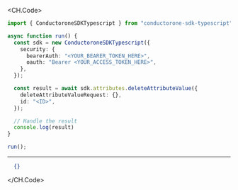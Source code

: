 
<CH.Code>
```typescript DeleteAttributeValue.ts
import { ConductoroneSDKTypescript } from "conductorone-sdk-typescript";

async function run() {
  const sdk = new ConductoroneSDKTypescript({
    security: {
      bearerAuth: "<YOUR_BEARER_TOKEN_HERE>",
      oauth: "Bearer <YOUR_ACCESS_TOKEN_HERE>",
    },
  });

  const result = await sdk.attributes.deleteAttributeValue({
    deleteAttributeValueRequest: {},
    id: "<ID>",
  });

  // Handle the result
  console.log(result)
}

run();
```
---

```json Example Response
  {}
```
</CH.Code>
